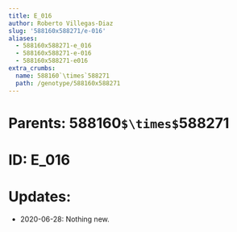 ```yaml
---
title: E_016
author: Roberto Villegas-Diaz
slug: '588160x588271/e-016'
aliases:
  - 588160x588271-e_016
  - 588160x588271-e-016
  - 588160x588271-e016
extra_crumbs:
  name: 588160`\times`588271
  path: /genotype/588160x588271
---
```


# **Parents**: 588160`$\times$`588271
# **ID**: E_016
# **Updates**: 
 - 2020-06-28: Nothing new.
